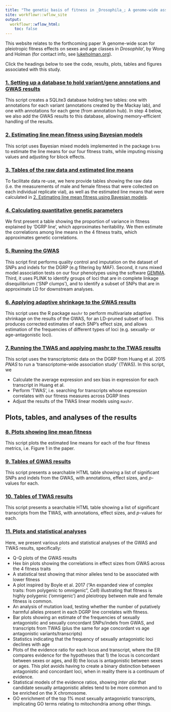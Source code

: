 ```yaml
---
title: "The genetic basis of fitness in _Drosophila_; A genome-wide association study"
site: workflowr::wflow_site
output:
  workflowr::wflow_html:
    toc: false
---
```


This website relates to the forthcoming paper 'A genome-wide scan for pleiotropic fitness effects on sexes and age classes in _Drosophila_', by Wong and Holman (for contact info, see [lukeholman.org](https://www.lukeholman.org/)).

Click the headings below to see the code, results, plots, tables and figures associated with this study. 

### [1. Setting up a database to hold variant/gene annotations and GWAS results](make_annotation_database.html)

This script creates a SQLite3 database holding two tables: one with annotations for each variant (annotations created by the Mackay lab), and one with annotations for each gene (from annotation hub). In step 4 below, we also add the GWAS results to this database, allowing memory-efficient handling of the results. 

### [2. Estimating line mean fitness using Bayesian models](get_predicted_line_means.html)

This script uses Bayesian mixed models implemented in the package `brms` to estimate the line means for our four fitness traits, while imputing missing values and adjusting for block effects.

### [3. Tables of the raw data and estimated line means](raw_data_and_line_means.html)

To facilitate data re-use, we here provide tables showing the raw data (i.e. the measurements of male and female fitness that were collected on each individual replicate vial), as well as the estimated line means that were calculated in [2. Estimating line mean fitness using Bayesian models](get_predicted_line_means.html).

### [4. Calculating quantitative genetic parameters](quant_genetics.html)

We first present a table showing the proportion of variance in fitness explained by 'DGRP line', which approximates heritability. We then estimate the correlations among line means in the 4 fitness traits, which approximates genetic correlations.

### [5. Running the GWAS](perfom_gwas.html)

This script first performs quality control and imputation on the dataset of SNPs and indels for the DGRP (e.g filtering by MAF). Second, it runs mixed model association tests on our four phenotypes using the software [GEMMA](http://www.xzlab.org/software/GEMMAmanual.pdf). Third, it uses PLINK to identify groups of loci that are in complete linkage disequilibrium ('SNP clumps'), and to identify a subset of SNPs that are in approximate LD for downstream analyses.

### [6. Applying adaptive shrinkage to the GWAS results](gwas_adaptive_shrinkage.html)

This script uses the R package `mashr` to perform multivariate adaptive shrinkage on the results of the GWAS, for an LD-pruned subset of loci. This produces corrected estimates of each SNP's effect size, and allows estimation of the frequencies of different types of loci (e.g. sexually- or age-antagonistic loci).

### [7. Running the TWAS and applying mashr to the TWAS results](TWAS.html)

This script uses the transcriptomic data on the DGRP from Huang et al. 2015 _PNAS_ to run a 'transcriptome-wide association study' (TWAS). In this script, we

- Calculate the average expression and sex bias in expression for each transcript in Huang et al.
- Perform 'TWAS', i.e. searching for transcripts whose expression correlates with our fitness measures across DGRP lines
- Adjust the results of the TWAS linear models using `mashr`.


## Plots, tables, and analyses of the results

### [8. Plots showing line mean fitness](plot_line_means.html)

This script plots the estimated line means for each of the four fitness metrics, i.e. Figure 1 in the paper.

### [9. Tables of GWAS results](GWAS_tables.html)

This script presents a searchable HTML table showing a list of significant SNPs and indels from the GWAS, with annotations, effect sizes, and $p$-values for each. 

### [10. Tables of TWAS results](TWAS_tables.html)

This script presents a searchable HTML table showing a list of significant transcripts from the TWAS, with annotations, effect sizes, and $p$-values for each. 

### [11. Plots and statistical analyses](plot_models_variant_effects.html)

Here, we present various plots and statistical analyses of the GWAS and TWAS results, specifically:

- Q-Q plots of the GWAS results
- Hex bin plots showing the correlations in effect sizes from GWAS across the 4 fitness traits
- A statistical test showing that minor alleles tend to be associated with lower fitness
- A plot inspired by Boyle et al. 2017 ("An expanded view of complex traits: from polygenic to omnigenic", _Cell_) illustrating that fitness is highly polygenic ('omnigenic') and pleiotropy between male and female fitness is common. 
- An analysis of mutation load, testing whether the number of putatively harmful alleles present in each DGRP line correlates with fitness.
- Bar plots showing an estimate of the frequencies of sexually antagonistic and sexually concordant SNPs/indels from GWAS, and transcripts from TWAS (plus the same for age concordant vs age antagonistic variants/transcripts)
- Statistics indicating that the frequency of sexually antagonistic loci declines with age
- Plots of the evidence ratio for each locus and transcript, where the ER compares evidence for the hypotheses that 1) the locus is concordant between sexes or ages, and B) the locus is antagonistic between sexes or ages. This plot avoids having to create a binary distinction between antagonistic and concordant loci, when in reality there is a continuum of evidence.
- Statistical models of the evidence ratios, showing _inter alia_ that candidate sexually antagonistic alleles tend to be more common and to be enriched on the X chromosome.
- GO enrichment of the top 1% most sexually antagonistic transcripts, implicating GO terms relating to mitochondria among other things.  

